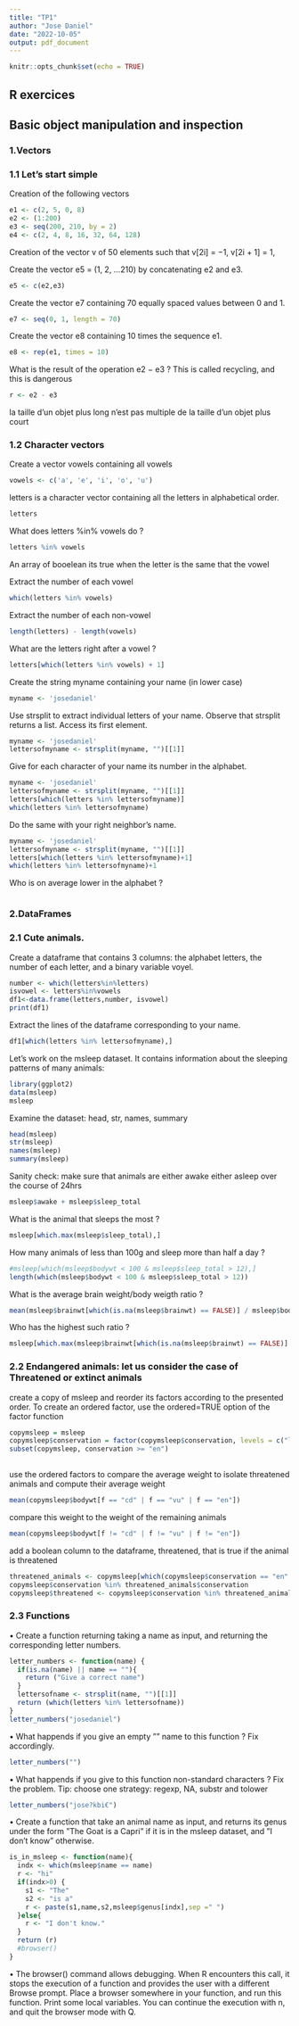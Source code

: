 ```yaml
---
title: "TP1"
author: "Jose Daniel"
date: "2022-10-05"
output: pdf_document
---
```


```r
knitr::opts_chunk$set(echo = TRUE)
```

## R exercices
## Basic object manipulation and inspection

### 1.Vectors
### 1.1 Let’s start simple

Creation of the following vectors
```r
e1 <- c(2, 5, 0, 8)
e2 <- (1:200)
e3 <- seq(200, 210, by = 2)
e4 <- c(2, 4, 8, 16, 32, 64, 128)
```

Creation of the vector v of 50 elements such that v[2i] = −1, v[2i + 1] = 1,

Create the vector e5 = (1, 2, ...210) by concatenating e2 and e3.

```r
e5 <- c(e2,e3)
```

Create the vector e7 containing 70 equally spaced values between 0 and 1.
```r
e7 <- seq(0, 1, length = 70)
```

Create the vector e8 containing 10 times the sequence e1.
```r
e8 <- rep(e1, times = 10)
```

What is the result of the operation e2 − e3 ? This is called recycling, and this is dangerous
```r
r <- e2 - e3
```
la taille d'un objet plus long n'est pas multiple de la taille d'un objet plus court

### 1.2 Character vectors

Create a vector vowels containing all vowels

```r
vowels <- c('a', 'e', 'i', 'o', 'u')
```

letters is a character vector containing all the letters in alphabetical order.
```r
letters
```

What does letters %in% vowels do ?
```r
letters %in% vowels
```
An array of booelean its true when the letter is the same that the vowel

Extract the number of each vowel
```r
which(letters %in% vowels)
```

Extract the number of each non-vowel
```r
length(letters) - length(vowels)
```

What are the letters right after a vowel ?
```r
letters[which(letters %in% vowels) + 1]
```

Create the string myname containing your name (in lower case)
```r
myname <- 'josedaniel'
```

Use strsplit to extract individual letters of your name. Observe that strsplit returns a list. Access its
first element.
```r
myname <- 'josedaniel'
lettersofmyname <- strsplit(myname, "")[[1]]
```

Give for each character of your name its number in the alphabet.
```r
myname <- 'josedaniel'
lettersofmyname <- strsplit(myname, "")[[1]]
letters[which(letters %in% lettersofmyname)]
which(letters %in% lettersofmyname)
```

Do the same with your right neighbor’s name.
```r
myname <- 'josedaniel'
lettersofmyname <- strsplit(myname, "")[[1]]
letters[which(letters %in% lettersofmyname)+1]
which(letters %in% lettersofmyname)+1
```

Who is on average lower in the alphabet ?
```r

```

### 2.DataFrames
### 2.1 Cute animals.

Create a dataframe that contains 3 columns: the alphabet letters, the number of each letter, and a binary variable
voyel.
```r
number <- which(letters%in%letters)
isvowel <- letters%in%vowels
df1<-data.frame(letters,number, isvowel)
print(df1)
```

Extract the lines of the dataframe corresponding to your name.
```r
df1[which(letters %in% lettersofmyname),]
```

Let’s work on the msleep dataset. It contains information about the sleeping patterns of many animals:
```r
library(ggplot2)
data(msleep)
msleep
```

Examine the dataset: head, str, names, summary
```r
head(msleep)
str(msleep)
names(msleep)
summary(msleep)
```

Sanity check: make sure that animals are either awake either asleep over the course of 24hrs
```r
msleep$awake + msleep$sleep_total
```


What is the animal that sleeps the most ?
```r
msleep[which.max(msleep$sleep_total),]
```

How many animals of less than 100g and sleep more than half a day ?
```r
#msleep[which(msleep$bodywt < 100 & msleep$sleep_total > 12),]
length(which(msleep$bodywt < 100 & msleep$sleep_total > 12))
```

What is the average brain weight/body weigth ratio ?
```r
mean(msleep$brainwt[which(is.na(msleep$brainwt) == FALSE)] / msleep$bodywt[which(is.na(msleep$brainwt) == FALSE)])
```

Who has the highest such ratio ?
```r
msleep[which.max(msleep$brainwt[which(is.na(msleep$brainwt) == FALSE)] / msleep$bodywt[which(is.na(msleep$brainwt) == FALSE)]),]
```

### 2.2 Endangered animals: let us consider the case of Threatened or extinct animals
create a copy of msleep and reorder its factors according to the presented order. To create an ordered factor,
use the ordered=TRUE option of the factor function
```r
copymsleep = msleep
copymsleep$conservation = factor(copymsleep$conservation, levels = c("lc", "domesticated", "cd", "nt", "vu", "en"), ordered = TRUE)
subset(copymsleep, conservation >= "en")
 
```

use the ordered factors to compare the average weight to isolate threatened animals and compute their average
weight
```r

mean(copymsleep$bodywt[f == "cd" | f == "vu" | f == "en"])
```

compare this weight to the weight of the remaining animals
```r
mean(copymsleep$bodywt[f != "cd" | f != "vu" | f != "en"])
```

add a boolean column to the dataframe, threatened, that is true if the animal is threatened
```r
threatened_animals <- copymsleep[which(copymsleep$conservation == "en" | copymsleep$conservation == "vu" | copymsleep$conservation == "cd"),]
copymsleep$conservation %in% threatened_animals$conservation
copymsleep$threatened <- copymsleep$conservation %in% threatened_animals$conservation
```


### 2.3 Functions

• Create a function returning taking a name as input, and returning the corresponding letter numbers.
```r
letter_numbers <- function(name) {
  if(is.na(name) || name == ""){
    return ("Give a correct name")
  }
  lettersofname <- strsplit(name, "")[[1]]
  return (which(letters %in% lettersofname))
}
letter_numbers("josedaniel")
```

• What happends if you give an empty ”” name to this function ? Fix accordingly.
```r
letter_numbers("")
```

• What happends if you give to this function non-standard characters ? Fix the problem. Tip: choose one strategy:
regexp, NA, substr and tolower
```r
letter_numbers("jose?kbi€")
```

• Create a function that take an animal name as input, and returns its genus under the form ”The Goat is a Capri”
if it is in the msleep dataset, and ”I don’t know” otherwise.
```r
is_in_msleep <- function(name){
  indx <- which(msleep$name == name)
  r <- "hi"
  if(indx>0) {
    s1 <- "The"
    s2 <- "is a"
    r <- paste(s1,name,s2,msleep$genus[indx],sep =" ")
  }else{
    r <- "I don't know."
  }
  return (r)
  #browser()
}

```

• The browser() command allows debugging. When R encounters this call, it stops the execution of a function
and provides the user with a different Browse prompt. Place a browser somewhere in your function, and
run this function. Print some local variables. You can continue the execution with n, and quit the browser mode
with Q.
```r

```

